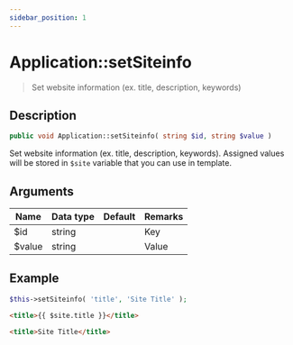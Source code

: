 ```yaml
---
sidebar_position: 1
---
```


# Application::setSiteinfo

> Set website information (ex. title, description, keywords)

## Description

```php
public void Application::setSiteinfo( string $id, string $value )
```

Set website information (ex. title, description, keywords). Assigned values will be stored in `$site` variable that you can use in template.

## Arguments

| Name   | Data type | Default | Remarks |
| ------ | --------- | ------- | ------- |
| $id    | string    |         | Key     |
| $value | string    |         | Value   |

## Example

```php title="Controller"
$this->setSiteinfo( 'title', 'Site Title' );
```

```html title="Template"
<title>{{ $site.title }}</title>
```

```html title="Output"
<title>Site Title</title>
```